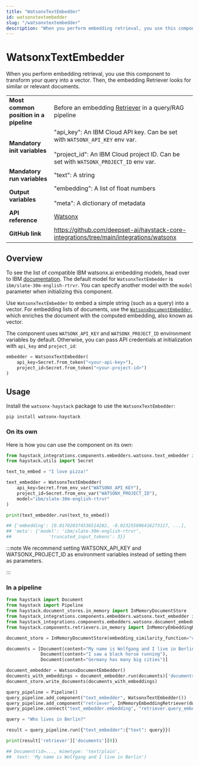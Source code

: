 ```yaml
---
title: "WatsonxTextEmbedder"
id: watsonxtextembedder
slug: "/watsonxtextembedder"
description: "When you perform embedding retrieval, you use this component to transform your query into a vector. Then, the embedding Retriever looks for similar or relevant documents."
---
```


# WatsonxTextEmbedder

When you perform embedding retrieval, you use this component to transform your query into a vector. Then, the embedding Retriever looks for similar or relevant documents.

|  |  |
| --- | --- |
| **Most common position in a pipeline** | Before an embedding [Retriever](../retrievers.mdx)  in a query/RAG pipeline |
| **Mandatory init variables** | "api_key": An IBM Cloud API key. Can be set with `WATSONX_API_KEY` env var.  <br /> <br />"project_id": An IBM Cloud project ID. Can be set with `WATSONX_PROJECT_ID` env var. |
| **Mandatory run variables** | "text": A string |
| **Output variables** | "embedding": A list of float numbers  <br /> <br />"meta": A dictionary of metadata |
| **API reference** | [Watsonx](/reference/integrations-watsonx) |
| **GitHub link** | https://github.com/deepset-ai/haystack-core-integrations/tree/main/integrations/watsonx |

## Overview

To see the list of compatible IBM watsonx.ai embedding models, head over to IBM [documentation](https://dataplatform.cloud.ibm.com/docs/content/wsj/analyze-data/fm-models-embed.html?context=wx). The default model for `WatsonxTextEmbedder` is `ibm/slate-30m-english-rtrvr`. You can specify another model with the `model` parameter when initializing this component.

Use `WatsonxTextEmbedder` to embed a simple string (such as a query) into a vector. For embedding lists of documents, use the [`WatsonxDocumentEmbedder`](watsonxdocumentembedder.mdx), which enriches the document with the computed embedding, also known as vector.

The component uses `WATSONX_API_KEY` and `WATSONX_PROJECT_ID` environment variables by default. Otherwise, you can pass API credentials at initialization with `api_key` and `project_id`:

```python
embedder = WatsonxTextEmbedder(
    api_key=Secret.from_token("<your-api-key>"),
    project_id=Secret.from_token("<your-project-id>")
)
```

## Usage

Install the `watsonx-haystack` package to use the `WatsonxTextEmbedder`:

```shell
pip install watsonx-haystack
```

### On its own

Here is how you can use the component on its own:

```python
from haystack_integrations.components.embedders.watsonx.text_embedder import WatsonxTextEmbedder
from haystack.utils import Secret

text_to_embed = "I love pizza!"

text_embedder = WatsonxTextEmbedder(
    api_key=Secret.from_env_var("WATSONX_API_KEY"),
    project_id=Secret.from_env_var("WATSONX_PROJECT_ID"),
    model="ibm/slate-30m-english-rtrvr"
)

print(text_embedder.run(text_to_embed))

## {'embedding': [0.017020374536514282, -0.023255806416273117, ...],
## 'meta': {'model': 'ibm/slate-30m-english-rtrvr',
##              'truncated_input_tokens': 3}}
```

:::note
We recommend setting WATSONX_API_KEY and WATSONX_PROJECT_ID as environment variables instead of setting them as parameters.

:::

### In a pipeline

```python
from haystack import Document
from haystack import Pipeline
from haystack.document_stores.in_memory import InMemoryDocumentStore
from haystack_integrations.components.embedders.watsonx.text_embedder import WatsonxTextEmbedder
from haystack_integrations.components.embedders.watsonx.document_embedder import WatsonxDocumentEmbedder
from haystack.components.retrievers.in_memory import InMemoryEmbeddingRetriever

document_store = InMemoryDocumentStore(embedding_similarity_function="cosine")

documents = [Document(content="My name is Wolfgang and I live in Berlin"),
             Document(content="I saw a black horse running"),
             Document(content="Germany has many big cities")]

document_embedder = WatsonxDocumentEmbedder()
documents_with_embeddings = document_embedder.run(documents)['documents']
document_store.write_documents(documents_with_embeddings)

query_pipeline = Pipeline()
query_pipeline.add_component("text_embedder", WatsonxTextEmbedder())
query_pipeline.add_component("retriever", InMemoryEmbeddingRetriever(document_store=document_store))
query_pipeline.connect("text_embedder.embedding", "retriever.query_embedding")

query = "Who lives in Berlin?"

result = query_pipeline.run({"text_embedder":{"text": query}})

print(result['retriever']['documents'][0])

## Document(id=..., mimetype: 'text/plain',
##  text: 'My name is Wolfgang and I live in Berlin')
```

